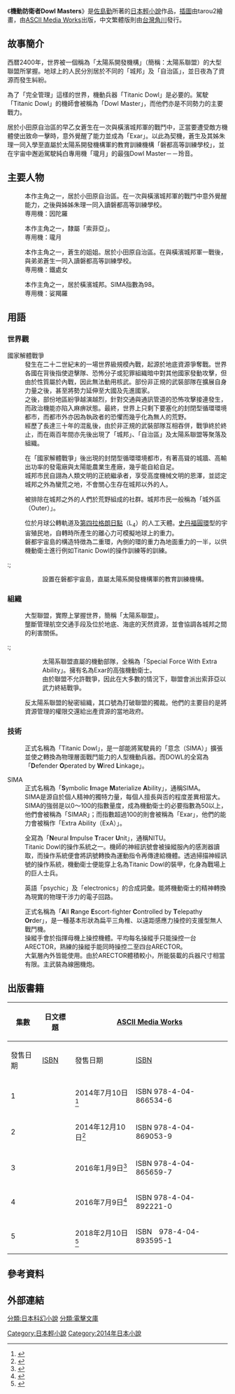 {{Infobox animanga/Headerofja
|標題 = 機動防衛者Dowl Masters
|圖像 = 機動防衛者Dowl Masters.jpg
|尺寸 = 280px
|說明 = 《機動防衛者Dowl Masters》中文版小說第一冊封面
|日文名稱 = ドウルマスターズ
|英文名稱 = Dowl Masters
|假名 = どうるますたーず
|羅馬字 = 
|類型 = [[科幻|科幻]]、[[機器人|機器人]]
}}
{{Infobox animanga/Novel
|輕小說   = 是
|作者     = [[佐島勤|佐島勤]]
|插圖     = tarou2
|出版社   = {{flagicon|JPN}} [[ASCII_Media_Works|ASCII Media Works]]<br />{{flagicon|TWN}} [[台灣角川|台灣角川]]
|label    = {{flagicon|JPN}} [[電撃文庫|電撃文庫]]<br />{{flagicon|TWN}} Kadokawa Fantastic Novels
|連載雜誌 = 
|開始     = 2014年7月10日
|結束     = 2018年2月10日
|冊數     = {{flagicon|JPN}} 全5冊<br/>{{flagicon|TWN}} 5冊<small>（2019年9月）</small>
}}
{{Infobox animanga/Footerofja}}

《'''機動防衛者Dowl Masters'''》是[[佐島勤|佐島勤]]所著的[[日本|日本]][[輕小說|輕小說]]作品，[[插圖|插圖]]由tarou2繪畫，由[[ASCII_Media_Works|ASCII Media Works]]出版，中文繁體版則由[[台灣角川|台灣角川]]發行。

== 故事簡介 ==
西暦2400年，世界被一個稱為「太陽系開發機構」（簡稱：太陽系聯盟）的大型聯盟所掌握。地球上的人民分別居於不同的「城邦」及「自治區」，並日夜為了資源而發生糾紛。

為了「完全管理」這樣的世界，機動兵器「Titanic Dowl」是必要的。駕駛「Titanic Dowl」的機師會被稱為「Dowl Master」，而他們亦是不同勢力的主要戰力。

居於小田原自治區的早乙女蒼生在一次與橫濱城邦軍的戰鬥中，正當要遭受敵方機體使出致命一擊時，意外覺醒了能力並成為「Exar」。以此為契機，蒼生及其姊朱理一同入學至直屬於太陽系開發機構軍的教育訓練機構「磐都高等訓練學校」，並在宇宙中邂逅駕駛純白專用機「瓏月」的最強Dowl Master－－玲音。

== 主要人物 ==
; {{nihongo|早乙女蒼生|早乙女 蒼生（さおとめ・あきお）}}
: 本作主角之一，居於小田原自治區。在一次與橫濱城邦軍的戰鬥中意外覺醒能力，之後與姊姊朱理一同入讀磐都高等訓練學校。
: 専用機：因陀羅

; {{nihongo|玲音＝沃德＝高城|玲音＝ウォード＝高城（れいね・－・たかじょう）}}
: 本作主角之一，隸屬「索菲亞」。
: 専用機：瓏月

; {{nihongo|早乙女朱理|早乙女 朱理（さおとめ・あかり）}}
: 本作主角之一，蒼生的姐姐。居於小田原自治區。在與橫濱城邦軍一戰後，與弟弟蒼生一同入讀磐都高等訓練學校。
: 専用機：鐵處女

; {{nihongo|如月龍一|如月龍一（きさらぎ・りゅういち）}}
: 本作主角之一，居於橫濱城邦。SIMA指數為98。
: 専用機：娑羯羅

== 用語 ==
=== 世界觀 ===
; 國家解體戰爭
: 發生在二十二世紀末的一場世界級規模內戰，起源於地底資源爭奪戰。世界各國在背後指使遊擊隊、恐怖分子或犯罪組織暗中對其他國家發動攻擊，但由於性質屬於內戰，因此無法動用核武。部份非正規的武裝部隊在擴展自身力量之後，甚至將勢力延伸至大國及先進國家。
: 之後，部份地區紛爭越演越烈，針對交通與通訊管道的恐怖攻擊接連發生，而政治機能亦陷入麻痹狀態。最終，世界上只剩下要塞化的封閉型循環環境都市，而都市外亦因為執政者的恐懼而幾乎化為無人的荒野。
: 經歷了長達三十年的混亂後，由於非正規的武裝部隊互相吞併，戰爭終於終止，而在兩百年間亦先後出現了「城邦」、「自治區」及太陽系聯盟等聚落及組織。

; {{nihongo|城邦|ポリス|Polis}}
: 在「國家解體戰爭」後出現的封閉型循環環境都市，有著高聳的城牆、高輸出功率的發電廠與太陽能農業生產廠，幾乎能自給自足。
: 城邦市民自詡為人類文明的正統繼承者，享受高度機械文明的恩澤，並認定城邦之外為蠻荒之地，不會關心生存在城邦以外的人。

; {{nihongo|自治區|オートン|Auton}}
: 被排除在城邦之外的人們於荒野組成的社群。城邦市民一般稱為「城外區（Outer）」。

; {{nihongo|磐都宇宙島|磐都アイランド}}
: 位於月球公轉軌道及[[拉格朗日點|第四拉格朗日點]]（L<sub>4</sub>）的人工天體。[[史丹福圓環|史丹福圓環]]型的宇宙殖民地，自轉時所產生的離心力可模擬地球上的重力。
: 磐都宇宙島的構造特徴為二重環，內側的環的重力為地面重力的一半，以供機動衛士進行例如Titanic Dowl的操作訓練等的訓練。

:; {{nihongo|磐都高等訓練學校|磐都高等訓練校}}
:: 設置在磐都宇宙島，直屬太陽系開發機構軍的教育訓練機構。

=== 組織 ===
; {{nihongo|太陽系開發機構|太陽系開発機構}}
: 大型聯盟，實際上掌握世界，簡稱「太陽系聯盟」。
: 壟斷管理航空交通手段及位於地底、海底的天然資源，並會協調各城邦之間的利害關係。

:; {{nihongo|索菲亞|ソフィア}}
:: 太陽系聯盟直屬的機動部隊，全稱為「Special Force With Extra Ability」。擁有名為Exar的高強機動衛士。
:: 由於聯盟不允許戰爭，因此在大多數的情況下，聯盟會派出索菲亞以武力終結戰爭。

; {{nihongo|傑諾姆斯|ゲノムス}}
: 反太陽系聯盟的秘密組織，其口號為打破聯盟的獨裁。他們的主要目的是將資源管理的權限交還給出產資源的當地政府。

=== 技術 ===
; {{nihongo|DOWL|ドウル}}
: 正式名稱為「Titanic Dowl」，是一部能將駕駛員的「意念（SIMA）」擴張並使之轉換為物理層面戰鬥能力的人型機動兵器。而DOWL的全寫為「'''D'''efender '''O'''perated by '''W'''ired '''L'''inkage」。

; SIMA
: 正式名稱為「'''S'''ymbolic '''I'''mage '''M'''aterialize '''A'''bility」，通稱SIMA。
: SIMA是源自於個人精神的獨特力量，每個人擅長與否的程度差異相當大。SIMA的強弱是以0～100的指數量度，成為機動衛士的必要指數為50以上，他們會被稱為「SIMAR」；而指數超過100的則會被稱為「Exar」，他們的能力會被稱作「Extra Ability（ExA）」。

; {{nihongo|神經脈衝掃瞄系統|ニューラル・インパルス・トレーサー・ユニット}}
: 全寫為「'''N'''eural '''I'''mpulse '''T'''racer '''U'''nit」，通稱NITU。
: Titanic Dowl的操作系統之一。機師的神經訊號會被操縱服內的感測器讀取，而操作系統便會將訊號轉換為運動指令再傳達給機體。透過掃描神經訊號的操作系統，機動衛士便能穿上名為Titanic Dowl的裝甲，化身為戰場上的巨人士兵。

; {{nihongo|超能電子裝置|サイクロニクス}}
: 英語「psychic」及「electronics」的合成詞彙。能將機動衛士的精神轉換為現實的物理干涉力的電子回路。

; {{nihongo|ARECTOR|アレクトー}}
: 正式名稱為「'''A'''ll '''R'''ange '''E'''scort-fighter '''C'''ontrolled by '''T'''elepathy '''Or'''der」，是一種基本形狀為扁平三角椎、以遠距感應力操控的支援型無人戰鬥機。
: 操縱手會於指揮母機上操控機體。平均每名操縱手只能操控一台ARECTOR，熟練的操縱手能同時操控二至四台ARECTOR。
: 大氣層內外皆能使用。由於ARECTOR體積較小，所能裝載的兵器尺寸相當有限。主武裝為線圈機炮。

== 出版書籍 ==
{| class=wikitable style="font-size:small;"
!rowspan="2"|集數
!rowspan="2"|日文標題
!colspan="2"|{{flagicon|JPN}} [[ASCII_Media_Works|ASCII Media Works]]
!colspan="2"|{{flagicon|TWN}} [[台灣角川|台灣角川]]
|-
!發售日期!![[ISBN|ISBN]]!!發售日期!![[ISBN|ISBN]]
|-
! 1
| {{lang|ja|ドウルマスターズ (1)<br />「若き人形師の邂逅」}}
| 2014年7月10日<ref>{{Cite web |url=http://dengekibunko.jp/newreleases/978-4-04-866534-6/ |title=ドウルマスターズ1 |work=電撃文庫公式サイト |publisher=電撃文庫 |accessdate=2016-05-19 |archive-date=2017-02-15 |archive-url=https://web.archive.org/web/20170215165723/http://dengekibunko.jp/newreleases/978-4-04-866534-6/ |dead-url=no }}</ref>
| ISBN 978-4-04-866534-6
| 2015年5月27日<ref>{{Cite web |url=https://www.kadokawa.com.tw/product_detail5781.htm |title=機動防衛者Dowl Masters (1) |work=台灣角川官方網站 |publisher=台灣角川 |accessdate=2016-05-19 |archive-date=2021-01-15 |archive-url=https://web.archive.org/web/20210115143842/https://www.kadokawa.com.tw/product_detail5781.htm |dead-url=no }}</ref>
| ISBN 978-986-366-500-7
|-
! 2
| {{lang|ja|ドウルマスターズ (2)<br />「高度四十万キロの死闘」}}
| 2014年12月10日<ref>{{Cite web |url=http://dengekibunko.jp/newreleases/978-4-04-869053-9/ |title=ドウルマスターズ2 |work=電撃文庫公式サイト |publisher=電撃文庫 |accessdate=2016-05-19 |archive-date=2017-12-26 |archive-url=https://web.archive.org/web/20171226083632/http://dengekibunko.jp/newreleases/978-4-04-869053-9/ |dead-url=no }}</ref>
| ISBN 978-4-04-869053-9
| 2015年11月18日<ref>{{Cite web |url=https://www.kadokawa.com.tw/product_detail6429.htm |title=機動防衛者Dowl Masters (2) |work=台灣角川官方網站 |publisher=台灣角川 |accessdate=2016-05-19 |archive-date=2021-01-21 |archive-url=https://web.archive.org/web/20210121044046/https://www.kadokawa.com.tw/product_detail6429.htm |dead-url=no }}</ref>
| ISBN 978-986-366-800-8
|-
! 3
| {{lang|ja|ドウルマスターズ (3)<br />「海抜四十メートルの呪詛」}}
| 2016年1月9日<ref>{{Cite web |url=http://dengekibunko.jp/newreleases/978-4-04-865659-7/ |title=ドウルマスターズ3 |work=電撃文庫公式サイト |publisher=電撃文庫 |accessdate=2016-05-19 |archive-date=2017-12-26 |archive-url=https://web.archive.org/web/20171226084211/http://dengekibunko.jp/newreleases/978-4-04-865659-7/ |dead-url=no }}</ref>
| ISBN 978-4-04-865659-7
| 2016年12月23日<ref>{{Cite web |url=https://www.kadokawa.com.tw/product_detail7659.htm |title=機動防衛者Dowl Masters (3) |work=台灣角川官方網站 |publisher=台灣角川 |accessdate=2016-12-17 |archive-date=2021-01-21 |archive-url=https://web.archive.org/web/20210121111617/https://www.kadokawa.com.tw/product_detail7659.htm |dead-url=no }}</ref>
| ISBN 978-986-473-439-9
|-
! 4
| {{lang|ja|ドウルマスターズ (4)<br />「天空の罠」}}
| 2016年7月9日<ref>{{Cite web |url=http://dengekibunko.jp/newreleases/978-4-04-892221-0/ |title=ドウルマスターズ4 |work=電撃文庫公式サイト |publisher=電撃文庫 |accessdate=2016-08-13 |archive-date=2018-07-11 |archive-url=https://web.archive.org/web/20180711192524/http://dengekibunko.jp/newreleases/978-4-04-892221-0/ |dead-url=no }}</ref>
| ISBN 978-4-04-892221-0
| 2018年9月27日<ref>{{Cite web |url=https://www.kadokawa.com.tw/product_detail9553.htm |title=機動防衛者Dowl Masters (4) |work=台灣角川官方網站 |publisher=台灣角川 |accessdate=2018-09-27 |archive-date=2021-01-20 |archive-url=https://web.archive.org/web/20210120091729/https://www.kadokawa.com.tw/product_detail9553.htm |dead-url=no }}</ref>
| ISBN 978-957-564-424-6
|-
! 5
| {{lang|ja|ドウルマスターズ (5)<br />}}
| 2018年2月10日<ref>{{Cite web |url=http://dengekibunko.jp/newreleases/978-4-04-893595-1/ |title=ドウルマスターズ5 |work=電撃文庫公式サイト |publisher=電撃文庫 |accessdate=2017-12-09 |archive-date=2018-06-18 |archive-url=https://web.archive.org/web/20180618080111/http://dengekibunko.jp/newreleases/978-4-04-893595-1/ |dead-url=no }}</ref>
| ISBN　978-4-04-893595-1
|2019年9月10日<ref>{{Cite web|url=https://www.books.com.tw/products/0010830314 |title=機動防衛者Dowl Masters (5) |work=台灣角川官方網站 |publisher=台灣角川|accessdate=2019-09-10}}</ref>
| ISBN 978-957-743-222-3
|}

== 參考資料 ==
{{reflist}}

== 外部連結 ==

{{DEFAULTSORT:Dowl Masters}}
[[Category:日本輕小說|Category:日本輕小說]]
[[分類:日本科幻小說|分類:日本科幻小說]]
[[Category:2014年日本小說|Category:2014年日本小說]]
[[分類:電擊文庫|分類:電擊文庫]]